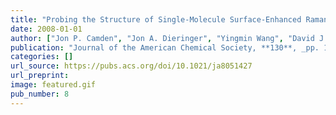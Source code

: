 ```yaml
---
title: "Probing the Structure of Single-Molecule Surface-Enhanced Raman Scattering Hot Spots"
date: 2008-01-01
author: ["Jon P. Camden", "Jon A. Dieringer", "Yingmin Wang", "David J. Masiello", "Lawrence D. Marks", "George C. Schatz", "Richard P. Van Duyne"]
publication: "Journal of the American Chemical Society, **130**, _pp. 12616_ (2008)."
categories: []
url_source: https://pubs.acs.org/doi/10.1021/ja8051427
url_preprint: 
image: featured.gif
pub_number: 8
---
```

